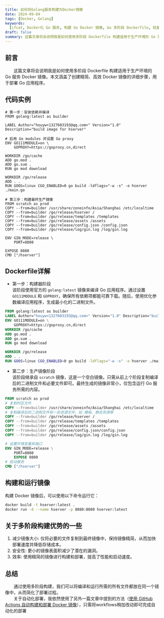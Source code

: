 ```yaml
---
title: 如何将Golang服务构建为Docker镜像
date: 2024-09-04
tags: [Docker, Golang]
keywords:
  [ifcat, Docker化 Go 服务, 构建 Go Docker 镜像, Go 多阶段 Dockerfile, 轻量级 Go Docker 镜像]
draft: false
summary: 这篇文章将会说明我是如何使用多阶段 Dockerfile 构建适用于生产环境的 Go 服务 Docker 镜像。本文涵盖了创建精简、高效 Docker 镜像的详细步骤，用于部署 Go 应用程序。
---
```


## 前言

&emsp;&emsp;这篇文章将会说明我是如何使用多阶段 Dockerfile 构建适用于生产环境的 Go 服务 Docker 镜像。本文涵盖了创建精简、高效 Docker 镜像的详细步骤，用于部署 Go 应用程序。

<TOCInline toc={props.toc} exclude="Overview" toHeading={3} />

## 代码实例

```Dockerfile:Dockerfile
# 第一步：安装依赖并编译
FROM golang:latest as builder

LABEL Author="houyw<1327603193@qq.com>" Version="1.0" Description="build image for hserver"

# 启用 Go modules 并设置 Go proxy
ENV GO111MODULE=on \
    GOPROXY=https://goproxy.cn,direct

WORKDIR /go/cache
ADD go.mod .
ADD go.sum .
RUN go mod download

WORKDIR /go/release
ADD . .
RUN GOOS=linux CGO_ENABLED=0 go build -ldflags="-w -s" -o hserver ./main.go

# 第三步：构建最终生产镜像
FROM scratch as prod
COPY --from=builder /usr/share/zoneinfo/Asia/Shanghai /etc/localtime
COPY --from=builder /go/release/hserver /
COPY --from=builder /go/release/templates /templates
COPY --from=builder /go/release/assets /assets
COPY --from=builder /go/release/config.json /config.json
COPY --from=builder /go/release/log/gin.log /log/gin.log

ENV GIN_MODE=release \
    PORT=8080

EXPOSE 8080
CMD ["/hserver"]
```

## Dockerfile详解

- 第一步：构建器阶段\
  该阶段使用官方的 `golang:latest` 镜像来编译 Go 应用程序。通过设置 `GO111MODULE` 和 `GOPROXY`，确保所有依赖项都能可靠下载。随后，使用优化参数编译应用程序，生成最小化的二进制文件。

```Dockerfile
FROM golang:latest as builder
LABEL Author="houyw<1327603193@qq.com>" Version="1.0" Description="build image for hserver"
ENV GO111MODULE=on \
    GOPROXY=https://goproxy.cn,direct
WORKDIR /go/cache
ADD go.mod .
ADD go.sum .
RUN go mod download

WORKDIR /go/release
ADD . .
RUN GOOS=linux CGO_ENABLED=0 go build -ldflags="-w -s" -o hserver ./main.go
```

- 第二步：生产镜像阶段\
  该阶段继承自 `scratch` 镜像，这是一个空白镜像。只需从前上个阶段复制编译后的二进制文件和必要文件即可。最终生成的镜像非常小，仅包含运行 Go 服务所需的内容。

```Dockerfile
FROM scratch as prod
# 复制时区文件
COPY --from=builder /usr/share/zoneinfo/Asia/Shanghai /etc/localtime
# 复制编译后的二进制文件和一些资源文件，如 模板、静态资源等
COPY --from=builder /go/release/hserver /
COPY --from=builder /go/release/templates /templates
COPY --from=builder /go/release/assets /assets
COPY --from=builder /go/release/config.json/config.json
COPY --from=builder /go/release/log/gin.log /log/gin.log

# 设置环境变量和端口
ENV GIN_MODE=release \
    PORT=8080
    EXPOSE 8080
# 启动服务
CMD ["/hserver"]
```

## 构建和运行镜像

构建 Docker 镜像后，可以使用以下命令运行它：

```bash
docker build -t hserver:latest .
docker run -d --name hserver -p 8080:8080 hserver:latest
```

## 关于多阶段构建优势的一些

1. 减少镜像大小: 仅将必要的文件复制到最终镜像中，保持镜像精简，从而加快部署速度并降低存储成本。
2. 安全性: 更小的镜像表面积减少了潜在的漏洞。
3. 效率: 使用精简的镜像进行构建和部署，提高了性能和启动速度。

## 总结

&emsp;&emsp;通过使用多阶段构建，我们可以将编译和运行所需的所有文件都放在同一个镜像中，从而简化了部署过程。\
&emsp;&emsp;关于自动化部署，我依然使用了另外一篇文章中提到的方法（[使用 GitHub Actions 自动构建和部署 Docker 镜像](/blog/github-actions-deploy-blog-to-server-docker)），只需将workflows稍加改动即可完成自动化的部署
